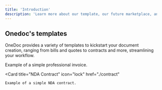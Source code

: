 ```yaml
---
title: 'Introduction'
description: 'Learn more about our template, our future marketplace, and community based templates'
---
```

## Onedoc's templates
OneDoc provides a variety of templates to kickstart your document creation, ranging from bills and quotes to contracts and more, streamlining your workflow.

<CardGroup cols={2}>
  <Card
    title="Invoice"
    icon="file-invoice"
    href="./invoice"
  >
    Example of a simple professional invoice.
  </Card>

  <Card
    title="NDA Contract"
    icon="lock"
    href="./contract"
  >
    Example of a simple NDA contract.
  </Card>
</CardGroup>